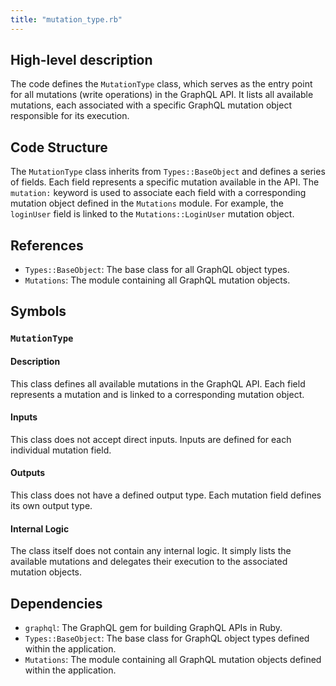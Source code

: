 ```yaml
---
title: "mutation_type.rb"
---
```


## High-level description
The code defines the `MutationType` class, which serves as the entry point for all mutations (write operations) in the GraphQL API. It lists all available mutations, each associated with a specific GraphQL mutation object responsible for its execution.

## Code Structure
The `MutationType` class inherits from `Types::BaseObject` and defines a series of fields. Each field represents a specific mutation available in the API. The `mutation:` keyword is used to associate each field with a corresponding mutation object defined in the `Mutations` module. For example, the `loginUser` field is linked to the `Mutations::LoginUser` mutation object.

## References
- `Types::BaseObject`: The base class for all GraphQL object types.
- `Mutations`: The module containing all GraphQL mutation objects.

## Symbols
### `MutationType`
#### Description
This class defines all available mutations in the GraphQL API. Each field represents a mutation and is linked to a corresponding mutation object.

#### Inputs
This class does not accept direct inputs. Inputs are defined for each individual mutation field.

#### Outputs
This class does not have a defined output type. Each mutation field defines its own output type.

#### Internal Logic
The class itself does not contain any internal logic. It simply lists the available mutations and delegates their execution to the associated mutation objects.

## Dependencies
- `graphql`: The GraphQL gem for building GraphQL APIs in Ruby.
- `Types::BaseObject`: The base class for GraphQL object types defined within the application.
- `Mutations`: The module containing all GraphQL mutation objects defined within the application.
